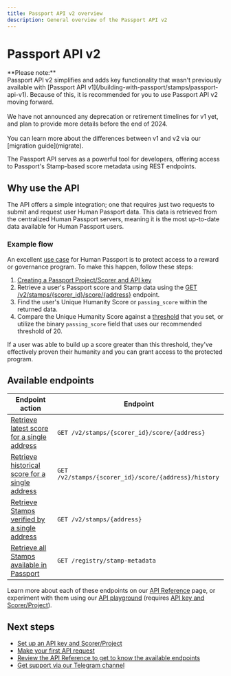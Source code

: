 ```yaml
---
title: Passport API v2 overview
description: General overview of the Passport API v2
---
```


# Passport API v2

<Callout type="info">
**Please note:**<br />Passport API v2 simplifies and adds key functionality that wasn't previously available with [Passport API v1](/building-with-passport/stamps/passport-api-v1). Because of this, it is recommended for you to use Passport API v2 moving forward.<br /><br />We have not announced any deprecation or retirement timelines for v1 yet, and plan to provide more details before the end of 2024.<br /><br />You can learn more about the differences between v1 and v2 via our [migration guide](migrate).
</Callout>

The Passport API serves as a powerful tool for developers, offering access to Passport's Stamp-based score metadata using REST endpoints.

## Why use the API

The API offers a simple integration; one that requires just two requests to submit and request user Human Passport data. This data is retrieved from the centralized Human Passport servers, meaning it is the most up-to-date data available for Human Passport users. 

### Example flow

An excellent [use case](/overview/use-cases) for Human Passport is to protect access to a reward or governance program. To make this happen, follow these steps:

1. [Creating a Passport Project/Scorer and API key](getting-access)
2. Retrieve a user's Passport score and Stamp data using the [GET /v2/stamps/\{scorer_id\}/score/\{address\}](api-reference#retrieve-latest-score-for-a-single-address) endpoint. 
3. Find the user's Unique Humanity Score or `passing_score` within the returned data. 
3. Compare the Unique Humanity Score against a [threshold](../major-concepts/scoring-thresholds) that you set, or utilize the binary `passing_score` field that uses our recommended threshold of 20. 

If a user was able to build up a score greater than this threshold, they've effectively proven their humanity and you can grant access to the protected program. 

## Available endpoints

| Endpoint action                                 | Endpoint                                    |
| ----------------------------------------------- | ------------------------------------------- |
| [Retrieve latest score for a single address](#retrieve-latest-score-for-a-single-address) | `GET /v2/stamps/{scorer_id}/score/{address}` |
| [Retrieve historical score for a single address](#retrieve-historical-score-for-a-single-address) | `GET /v2/stamps/{scorer_id}/score/{address}/history`           |
| [Retrieve Stamps verified by a single address](#retrieve-stamps-verified-by-a-single-address) | `GET /v2/stamps/{address}`            |
| [Retrieve all Stamps available in Passport](#retrieve-all-stamps-available-in-passport) | `GET /registry/stamp-metadata`              |

Learn more about each of these endpoints on our [API Reference](api-reference) page, or experiment with them using our [API playground](https://api.passport.xyz/v2/docs) (requires [API key and Scorer/Project](getting-access)).

## Next steps

* [Set up an API key and Scorer/Project](getting-access)
* [Make your first API request](quick-start-guide)
* [Review the API Reference to get to know the available endpoints](api-reference)
* [Get support via our Telegram channel](https://t.me/+Mcp9RsRV7tVmYjZh)
